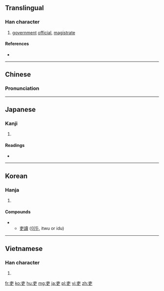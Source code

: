 {{also|史|更}}
==Translingual==

===Han character===
{{Han char|rn=30|rad=口|as=03|sn=6|four=5000<sub>6</sub>|canj=十中大 (JLK)|ids=⿻[[丈]][[口]]}}

# [[government]] [[official]], [[magistrate]]

====References====
* {{Han ref|kx=0176.020|dkj=03299|dj=0393.020|hdz=10018.030|uh=540F|ud=21519|bh=A64F|bd=42575}}

----

==Chinese==
{{zh-hanzi-box|[[吏]]}}

===Pronunciation===
{{zh-pron
|m=lì
|c=lei6
|mc=y
|oc=y
|ma=
|cat=n
}}

----

==Japanese==

===Kanji===
{{ja-kanji|grade=c|rs=口03}}

# {{defn|lang=ja|sort=口03}}

====Readings====
* {{ja-readings|on=[[り]] (ri)|kun=[[つかさ]] (tsukasa)}}

----

==Korean==

===Hanja===
{{ko-hanja|hangeul=[[리]]|rv=ri|mr=ri}}

# {{defn|lang=ko|sort=口03}}

====Compounds====
** [[吏讀]] ([[이두]], itwu or idu)

----

==Vietnamese==

===Han character===
{{vi-hantu|[[lại]], [[lưỡi]]|rs=口03}}

# {{defn|lang=vi|sort=口03}}

[[fr:吏]]
[[ko:吏]]
[[hu:吏]]
[[mg:吏]]
[[ja:吏]]
[[pl:吏]]
[[vi:吏]]
[[zh:吏]]